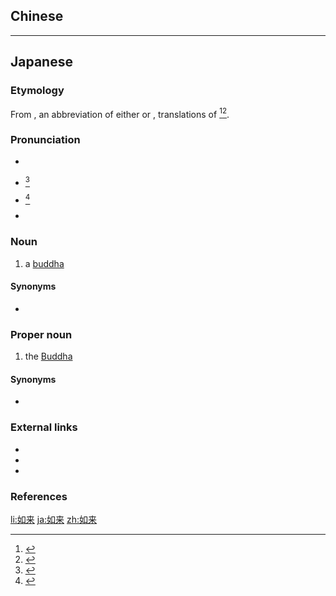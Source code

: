 {{also|如來}}
==Chinese==
{{zh-see|如來}}

----

==Japanese==
{{ja-kanjitab|にょ|らい|yomi=o}}

===Etymology===
From {{etyl|ltc|ja|sort=にょらい}} {{m|ltc|如來|tr={{IPAchar|/njo loj/}}}}, an abbreviation of either {{m|ltc|如去如來}} or {{m|ltc|如來如去||coming from suchness, going back into suchness}}, translations of {{etyl|sa|ja|sort=にょらい'}} {{m|sa|तथागत|tr=tathāgata||coming from suchness, going back into suchness; thus coming, thus going|pos=exact meaning uncertain, see {{pedia|Tathāgata}}}}<ref name="KDJ">{{R:Kokugo Dai Jiten}}</ref><ref name="DJR">{{R:Daijirin}}</ref>.

===Pronunciation===
* {{l|ja|sc=Latn|音読み|On'yomi}}
* {{ja-accent-common|h|にょ|らい}}<ref name="NHK">{{R:NHK Hatsuon}}</ref>
* {{ja-accent-common|a|にょ|らい}}<ref name="NHK">{{R:NHK Hatsuon}}</ref>
* {{IPA|lang=ja|[njo̞ɺ̠a̠i]}}

===Noun===
{{ja-noun|にょらい|kyu=如來}}

# {{lb|ja|sort=にょらい|religion|Buddhism}} a [[buddha]]

====Synonyms====
* {{ja-l|多陀阿伽度|ただあがた|tadāgata}} {{qualifier|rare}}

===Proper noun===
{{ja-pos|にょらい|proper|kyu=如來}}

# the [[Buddha]]

====Synonyms====
* {{ja-l|多陀阿伽度|ただあがた|Tadāgata}} {{qualifier|rare}}

===External links===
* {{pedia|lang=ja}}
* {{pedia|Buddha}}
* {{pedia|Tathāgata}}

===References===
<references/>

[[li:如来]]
[[ja:如来]]
[[zh:如来]]